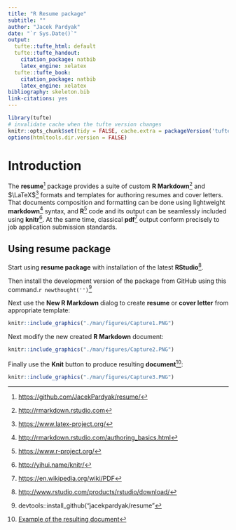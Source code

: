 ```yaml
---
title: "R Resume package"
subtitle: ""
author: "Jacek Pardyak"
date: "`r Sys.Date()`"
output:
  tufte::tufte_html: default
  tufte::tufte_handout:
    citation_package: natbib
    latex_engine: xelatex
  tufte::tufte_book:
    citation_package: natbib
    latex_engine: xelatex
bibliography: skeleton.bib
link-citations: yes
---
```


```r
library(tufte)
# invalidate cache when the tufte version changes
knitr::opts_chunk$set(tidy = FALSE, cache.extra = packageVersion('tufte'))
options(htmltools.dir.version = FALSE)
```

# Introduction

The **resume**^[<a href="https://github.com/JacekPardyak/resume/" target="_blank">https://github.com/JacekPardyak/resume/</a>] package provides a suite of custom **R Markdown**^[[http://rmarkdown.rstudio.com](http://rmarkdown.rstudio.com)] and $\LaTeX$^[[https://www.latex-project.org/](https://www.latex-project.org/)] formats and templates for authoring resumes and cover letters.  
That documents composition and formatting can be done using lightweight **markdown**^[[http://rmarkdown.rstudio.com/authoring_basics.html](http://rmarkdown.rstudio.com/authoring_basics.html)] syntax, and **R**^[[https://www.r-project.org/](https://www.r-project.org/)] code and its output can be seamlessly included using **knitr**^[[http://yihui.name/knitr/](http://yihui.name/knitr/)]. At the same time, classical **pdf**^[[https://en.wikipedia.org/wiki/PDF](https://en.wikipedia.org/wiki/PDF)] output conform precisely to job application submission standards.


## Using resume package

Start using **resume package** with installation of the latest **RStudio**^[[http://www.rstudio.com/products/rstudio/download/](http://www.rstudio.com/products/rstudio/download/)].

Then install the development version of the package from GitHub using this command.`r newthought('')`^[devtools::install_github("jacekpardyak/resume"]

Next use the **New R Markdown** dialog to create **resume** or **cover letter** from appropriate template:

```r
knitr::include_graphics("./man/figures/Capture1.PNG")
```


Next modify the new created **R Markdown** document:

```r
knitr::include_graphics("./man/figures/Capture2.PNG")
```


Finally use the **Knit** button to produce resulting **document**^[[Example of the resulting document](https://raw.githubusercontent.com/JacekPardyak/resume/master/man/figures/Untitled.pdf)]:

```r
knitr::include_graphics("./man/figures/Capture3.PNG")
```


